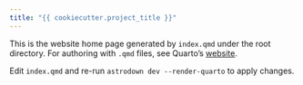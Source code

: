 ```yaml
---
title: "{{ cookiecutter.project_title }}"
---
```



This is the website home page generated by `index.qmd` under the root directory. For authoring with `.qmd` files, see Quarto's [website](https://quarto.org/).

Edit `index.qmd` and re-run `astrodown dev --render-quarto` to apply changes.




